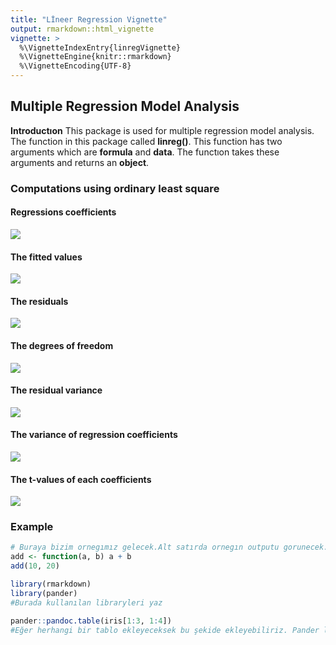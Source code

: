 ```yaml
---
title: "Lİneer Regression Vignette"
output: rmarkdown::html_vignette
vignette: >
  %\VignetteIndexEntry{linregVignette}
  %\VignetteEngine{knitr::rmarkdown}
  %\VignetteEncoding{UTF-8}
---
```


## Multiple Regression Model Analysis
**Introductıon**
This package is used for multiple regression model analysis. The function in 
this package called **linreg()**.  This function has two arguments which are **formula**
and **data**. The functıon takes these arguments and returns an **object**.

### Computations using ordinary least square

#### Regressions coefficients

  ![](a.png)

#### The fitted values

![](b.png)

#### The residuals

![](c.png)


#### The degrees of freedom

![](d.png)


#### The residual variance

![](e.png)


#### The variance of regression coefficients

![](f.png)


#### The t-values of each coefficients

![](g.png)




### Example

```r
# Buraya bizim ornegımız gelecek.Alt satırda ornegın outputu gorunecek.
add <- function(a, b) a + b
add(10, 20)
```


```r
library(rmarkdown)
library(pander)
#Burada kullanılan libraryleri yaz

```


```r
pander::pandoc.table(iris[1:3, 1:4])
#Eğer herhangi bir tablo ekleyeceksek bu şekide ekleyebiliriz. Pander library eklenmesi lazım
```

